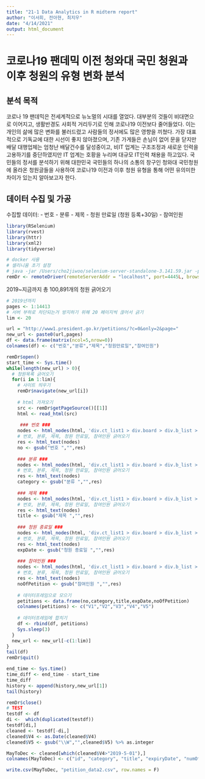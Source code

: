 ```yaml
---
title: "21-1 Data Analytics in R midterm report"
author: "이서희, 전아현, 최지우"
date: "4/14/2021"
output: html_document
---
```

# 코로나19 팬데믹 이전 청와대 국민 청원과 이후 청원의 유형 변화 분석 

## 분석 목적

코로나 19 팬데믹은 전세계적으로 뉴노멀의 시대를 열었다. 대부분의 것들이 비대면으로 이어지고, 생활반경도 사회적 거리두기로 인해 코로나19 이전보다 줄어들었다. 이는 개인의 삶에 많은 변화를 불러드렸고 사람들의 정서에도 많은 영향을 끼쳤다. 가장 대표적으로 기독교에 대한 시선이 좋지 않아졌으며, 기존 가게들은 손님이 없어 문을 닫지만 배달 대행업체는 엄청난 배달건수를 달성중이고, 비IT 업계는 구조조정과 새로운 인력을 고용하기를 중단하였지만 IT 업계는 호황을 누리며 대규모 IT인력 채용을 하고있다. 
국민들의 정서를 분석하기 위해 대한민국 국민들의 하나의 소통의 창구인 청와대 국민청원에 올라온 청원글들을 사용하여 코로나19 이전과 이후 청원 유형을 통해 어떤 유의미한 차이가 있는지 알아보고자 한다. 

## 데이터 수집 및 가공

수집할 데이터:
- 번호
- 분류
- 제목
- 청원 만료일 (청원 등록+30일)
- 참여인원

```r
library(RSelenium)
library(rvest)
library(httr)
library(xml2)
library(tidyverse)

# docker 사용
# 셀리니움 초기 설정
# java -jar /Users/cho2jiwoo/selenium-server-standalone-3.141.59.jar -port 4445
remDr <- remoteDriver(remoteServerAddr = "localhost", port=4445L, browserName = "chrome")
```

2019~지금까지 총 100,891개의 청원 긁어오기
```r
# 2019년까지
pages <- 1:14413
# 서버 부하로 차단되는거 방지하기 위해 20 페이지씩 끊어서 긁기
lim <- 20

url = "http://www1.president.go.kr/petitions/?c=0&only=2&page="
new_url <- paste0(url,pages)
df <- data.frame(matrix(ncol=5,nrow=0))
colnames(df) <- c("번호","분류","제목","청원만료일","참여인원")
```

```r
remDr$open()
start_time <- Sys.time()
while(length(new_url) > 0){
  # 청원목록 긁어오기
  for(i in 1:lim){
    # 사이트 띄우기
    remDr$navigate(new_url[i])
    
    # html 가져오기
    src <- remDr$getPageSource()[[1]]
    html <- read_html(src)
    
     ### 번호 ###
    nodes <- html_nodes(html, 'div.ct_list1 > div.board > div.b_list > div.bl_body > ul.petition_list > li > div.bl_wrap > div.bl_no')
    # 번호, 분류, 제목, 청원 만료일, 참여인원 긁어오기
    res <- html_text(nodes)
    no <- gsub("번호 ","",res)
    
    ### 분류 ###
    nodes <- html_nodes(html, 'div.ct_list1 > div.board > div.b_list > div.bl_body > ul.petition_list > li > div.bl_wrap > div.wv_category:not(.sound_only)')
    # 번호, 분류, 제목, 청원 만료일, 참여인원 긁어오기
    res <- html_text(nodes)
    category <- gsub("분류 ","",res)
    
    ### 제목 ###
    nodes <- html_nodes(html, 'div.ct_list1 > div.board > div.b_list > div.bl_body > ul.petition_list > li > div.bl_wrap > div.bl_subject > a')
    # 번호, 분류, 제목, 청원 만료일, 참여인원 긁어오기
    res <- html_text(nodes)
    title <- gsub("제목 ","",res)
    
    ### 청원 종료일 ###
    nodes <- html_nodes(html, 'div.ct_list1 > div.board > div.b_list > div.bl_body > ul.petition_list > li > div.bl_wrap > div.bl_date')
    # 번호, 분류, 제목, 청원 만료일, 참여인원 긁어오기
    res <- html_text(nodes)
    expDate <- gsub("청원 종료일 ","",res)
    
    ### 참여인원 ###
    nodes <- html_nodes(html, 'div.ct_list1 > div.board > div.b_list > div.bl_body > ul.petition_list > li > div.bl_wrap > div.bl_agree')
    # 번호, 분류, 제목, 청원 만료일, 참여인원 긁어오기
    res <- html_text(nodes)
    noOfPetition <- gsub("참여인원 ","",res)
    
    # 데이터프레임으로 모으기
    petitions <- data.frame(no,category,title,expDate,noOfPetition)
    colnames(petitions) <- c("V1","V2","V3","V4","V5")
    
    # 데이터프레임에 합치기
    df <- rbind(df, petitions)
    Sys.sleep(3)
  }
  new_url <- new_url[-c(1:lim)]
}
tail(df)
remDr$quit()
```

```r
end_time <- Sys.time()
time_diff <- end_time - start_time
time_diff
history <- append(history,new_url[1])
tail(history)
```

```r
remDr$close()
# TEST
testdf <- df
di <-  which(duplicated(testdf))
testdf[di,]
cleaned <- testdf[-di,]
cleaned$V4 <- as.Date(cleaned$V4)
cleaned$V5 <- gsub("\\W","",cleaned$V5) %>% as.integer

MayToDec <- cleaned[which(cleaned$V4>"2019-5-01"),]
colnames(MayToDec) <- c("id", "category", "title", "expiryDate", "numOfAgrees")

write.csv(MayToDec, "petition_data2.csv", row.names = F)
```